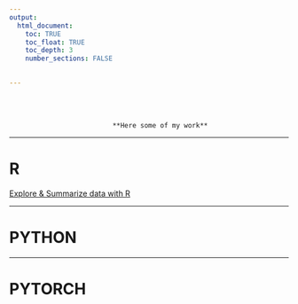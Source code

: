 ```yaml
---
output: 
  html_document:
    toc: TRUE
    toc_float: TRUE
    toc_depth: 3
    number_sections: FALSE
    

---
```


<br><br>

                              **Here some of my work**

***
# R

[Explore & Summarize data with R](./Explore_summarize_project/)

***

# PYTHON

***

# PYTORCH



